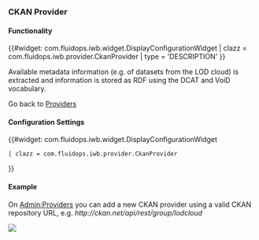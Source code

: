 === CKAN Provider ===

==== Functionality ====
{{#widget: com.fluidops.iwb.widget.DisplayConfigurationWidget
| clazz = com.fluidops.iwb.provider.CkanProvider
| type = 'DESCRIPTION'
}}

Available metadata information (e.g. of datasets from the LOD cloud) is extracted and information is stored as RDF using the DCAT and VoiD vocabulary.

Go back to [[Help:Providers | Providers ]]

==== Configuration Settings ====

{{#widget: com.fluidops.iwb.widget.DisplayConfigurationWidget
 | clazz = com.fluidops.iwb.provider.CkanProvider
}}

==== Example ====

On [[Admin:Providers]] you can add a new CKAN provider using a valid CKAN repository URL, e.g. ''<nowiki>http://ckan.net/api/rest/group/lodcloud</nowiki>''

<img src="../images/help/Provider_Ckan.png" />